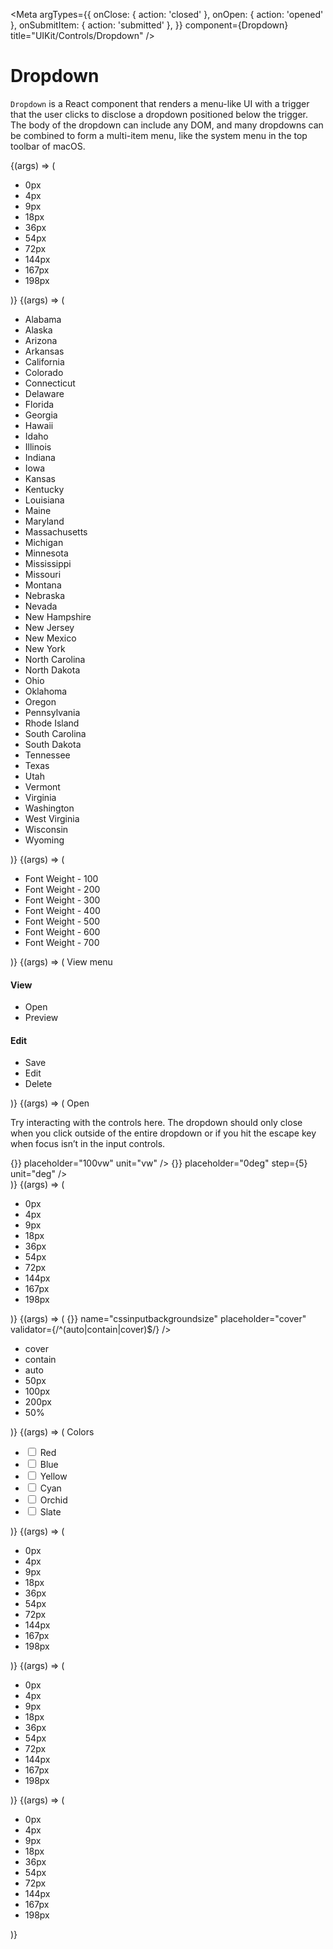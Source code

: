 

<Meta
    argTypes={{
        onClose: { action: 'closed' },
        onOpen: { action: 'opened' },
        onSubmitItem: { action: 'submitted' },
    }}
    component={Dropdown}
    title="UIKit/Controls/Dropdown"
/>

# Dropdown

`Dropdown` is a React component that renders a menu-like UI with a trigger
that the user clicks to disclose a dropdown positioned below the trigger.
The body of the dropdown can include any DOM, and many dropdowns can be
combined to form a multi-item menu, like the system menu in the top toolbar
of macOS.

<Canvas>
    <Story args={{ className: 'css-lengths' }} name="CSS Lengths Dropdown">
        {(args) => (
            <Dropdown {...args}>
                <ul>
                    <li>0px</li>
                    <li>4px</li>
                    <li>9px</li>
                    <li>18px</li>
                    <li>36px</li>
                    <li>54px</li>
                    <li>72px</li>
                    <li>144px</li>
                    <li>167px</li>
                    <li>198px</li>
                </ul>
            </Dropdown>
        )}
    </Story>
    <Story
        args={{
            className: 'states-dropdown',
            isSearchable: true,
            name: 'states',
            placeholder: 'Choose a state…',
        }}
        name="States Dropdown"
    >
        {(args) => (
            <Dropdown {...args}>
                <ul>
                    <li>Alabama</li>
                    <li>Alaska</li>
                    <li>Arizona</li>
                    <li>Arkansas</li>
                    <li>California</li>
                    <li>Colorado</li>
                    <li>Connecticut</li>
                    <li>Delaware</li>
                    <li>Florida</li>
                    <li>Georgia</li>
                    <li>Hawaii</li>
                    <li>Idaho</li>
                    <li>Illinois</li>
                    <li>Indiana</li>
                    <li>Iowa</li>
                    <li>Kansas</li>
                    <li>Kentucky</li>
                    <li>Louisiana</li>
                    <li>Maine</li>
                    <li>Maryland</li>
                    <li>Massachusetts</li>
                    <li>Michigan</li>
                    <li>Minnesota</li>
                    <li>Mississippi</li>
                    <li>Missouri</li>
                    <li>Montana</li>
                    <li>Nebraska</li>
                    <li>Nevada</li>
                    <li>New Hampshire</li>
                    <li>New Jersey</li>
                    <li>New Mexico</li>
                    <li>New York</li>
                    <li>North Carolina</li>
                    <li>North Dakota</li>
                    <li>Ohio</li>
                    <li>Oklahoma</li>
                    <li>Oregon</li>
                    <li>Pennsylvania</li>
                    <li>Rhode Island</li>
                    <li>South Carolina</li>
                    <li>South Dakota</li>
                    <li>Tennessee</li>
                    <li>Texas</li>
                    <li>Utah</li>
                    <li>Vermont</li>
                    <li>Virginia</li>
                    <li>Washington</li>
                    <li>West Virginia</li>
                    <li>Wisconsin</li>
                    <li>Wyoming</li>
                </ul>
            </Dropdown>
        )}
    </Story>
    <Story
        args={{
            className: 'font-weight',
            isSearchable: true,
            name: 'fontweight',
        }}
        name="Font Weight Dropdown"
    >
        {(args) => (
            <Dropdown {...args}>
                <ul>
                    <li data-ukt-value="100">
                        <span className="item-title">Font Weight - </span>
                        100
                    </li>
                    <li data-ukt-value="200">
                        <span className="item-title">Font Weight - </span>
                        200
                    </li>
                    <li data-ukt-value="300">
                        <span className="item-title">Font Weight - </span>
                        300
                    </li>
                    <li data-ukt-value="400">
                        <span className="item-title">Font Weight - </span>
                        400
                    </li>
                    <li data-ukt-value="500">
                        <span className="item-title">Font Weight - </span>
                        500
                    </li>
                    <li data-ukt-value="600">
                        <span className="item-title">Font Weight - </span>
                        600
                    </li>
                    <li data-ukt-value="700">
                        <span className="item-title">Font Weight - </span>
                        700
                    </li>
                </ul>
            </Dropdown>
        )}
    </Story>
    <Story
        args={{
            className: 'my-open-on-mount-context-menu',
            isOpenOnMount: true,
        }}
        name="Show Context Menu On Mount"
    >
        {(args) => (
            <Dropdown {...args}>
                View menu
                <Fragment>
                    <h4 className="heading">View</h4>
                    <ul>
                        <li data-ukt-item>Open</li>
                        <li data-ukt-item>Preview</li>
                    </ul>
                    <h4 className="heading">Edit</h4>
                    <ul>
                        <li data-ukt-value="save-item">Save</li>
                        <li data-ukt-value="edit-item">Edit</li>
                        <li data-ukt-value="delete-item">Delete</li>
                    </ul>
                </Fragment>
            </Dropdown>
        )}
    </Story>
    <Story
        args={{
            className: 'dropdown-without-items',
            hasItems: false,
        }}
        name="Dropdown With Interactive Contents"
    >
        {(args) => (
            <Dropdown {...args}>
                Open
                <div>
                    <p>
                        Try interacting with the controls here. The
                        dropdown should only close when you click outside
                        of the entire dropdown or if you hit the escape key
                        when focus isn’t in the input controls.
                    </p>
                    <CSSValueInput
                        cssValueType="length"
                        label="Width"
                        onSubmitValue={() => {}}
                        placeholder="100vw"
                        unit="vw"
                    />
                    <CSSValueInput
                        cssValueType="length"
                        label="Rotation"
                        onSubmitValue={() => {}}
                        placeholder="0deg"
                        step={5}
                        unit="deg"
                    />
                </div>
            </Dropdown>
        )}
    </Story>
    <Story
        args={{
            className: 'searchable-with-label',
            isSearchable: true,
            label: 'Font size',
            name: 'fontsize',
        }}
        name="Searchable With Label"
    >
        {(args) => (
            <Dropdown {...args}>
                <ul>
                    <li>0px</li>
                    <li>4px</li>
                    <li>9px</li>
                    <li>18px</li>
                    <li>36px</li>
                    <li>54px</li>
                    <li>72px</li>
                    <li>144px</li>
                    <li>167px</li>
                    <li>198px</li>
                </ul>
            </Dropdown>
        )}
    </Story>
    <Story
        args={{
            className: 'css-value-input-trigger',
            hasItems: true,
            label: 'Background size',
        }}
        name="CSSValueInput Trigger"
    >
        {(args) => (
            <Dropdown {...args}>
                <CSSValueInput
                    onSubmitValue={() => {}}
                    name="cssinputbackgroundsize"
                    placeholder="cover"
                    validator={/^(auto|contain|cover)$/}
                />
                <ul>
                    <li>cover</li>
                    <li>contain</li>
                    <li>auto</li>
                    <li>50px</li>
                    <li>100px</li>
                    <li>200px</li>
                    <li>50%</li>
                </ul>
            </Dropdown>
        )}
    </Story>
    <Story
        args={{ className: 'checkboxes', keepOpenOnSubmit: true }}
        name="Checkboxes Dropdown"
    >
        {(args) => (
            <Dropdown {...args}>
                Colors
                <ul>
                    <li>
                        <label>
                            <input type="checkbox" /> Red
                        </label>
                    </li>
                    <li>
                        <label>
                            <input type="checkbox" /> Blue
                        </label>
                    </li>
                    <li>
                        <label>
                            <input type="checkbox" /> Yellow
                        </label>
                    </li>
                    <li>
                        <label>
                            <input type="checkbox" /> Cyan
                        </label>
                    </li>
                    <li>
                        <label>
                            <input type="checkbox" /> Orchid
                        </label>
                    </li>
                    <li>
                        <label>
                            <input type="checkbox" /> Slate
                        </label>
                    </li>
                </ul>
            </Dropdown>
        )}
    </Story>
    <Story
        args={{
            className: 'disabled-dropdown',
            disabled: true,
            isSearchable: true,
            label: 'Disabled',
            name: 'disabledexample',
            value: '167px',
        }}
        name="Disabled Dropdown"
    >
        {(args) => (
            <Dropdown {...args}>
                <ul>
                    <li>0px</li>
                    <li>4px</li>
                    <li>9px</li>
                    <li>18px</li>
                    <li>36px</li>
                    <li>54px</li>
                    <li>72px</li>
                    <li>144px</li>
                    <li>167px</li>
                    <li>198px</li>
                </ul>
            </Dropdown>
        )}
    </Story>
    <Story
        args={{
            className: 'out-of-bounds-example',
            isSearchable: true,
            name: 'outofboundsatbottom',
            placeholder: 'Show above',
        }}
        name="Out Of Bounds At Bottom"
    >
        {(args) => (
            <Dropdown {...args}>
                <ul>
                    <li>0px</li>
                    <li>4px</li>
                    <li>9px</li>
                    <li>18px</li>
                    <li>36px</li>
                    <li>54px</li>
                    <li>72px</li>
                    <li>144px</li>
                    <li>167px</li>
                    <li>198px</li>
                </ul>
            </Dropdown>
        )}
    </Story>
    <Story
        args={{
            className: 'out-of-bounds-example position-right',
            isSearchable: true,
            name: 'outofboundsatright',
            placeholder: 'Show above & to the left',
        }}
        name="Out Of Bounds At Right"
    >
        {(args) => (
            <Dropdown {...args}>
                <ul>
                    <li>0px</li>
                    <li>4px</li>
                    <li>9px</li>
                    <li>18px</li>
                    <li>36px</li>
                    <li>54px</li>
                    <li>72px</li>
                    <li>144px</li>
                    <li>167px</li>
                    <li>198px</li>
                </ul>
            </Dropdown>
        )}
    </Story>
</Canvas>

<Props story="States Dropdown" />
